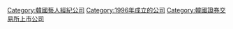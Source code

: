 {{Catmore}}

[[Category:韓國藝人經紀公司|Category:韓國藝人經紀公司]]
[[Category:1996年成立的公司|Category:1996年成立的公司]]
[[Category:韓國證券交易所上市公司|Category:韓國證券交易所上市公司]]